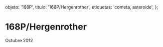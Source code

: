 
  objeto: '168P',
  titulo: '168P/Hergenrother',
  etiquetas: 'cometa, asteroide',
};

# 168P/Hergenrother

<Imagen
  src="objeto/168P_20121016_1_user_556_168p_20121016_i88_1_.jpg"
  fecha="20121016"
/>

 Octubre 2012